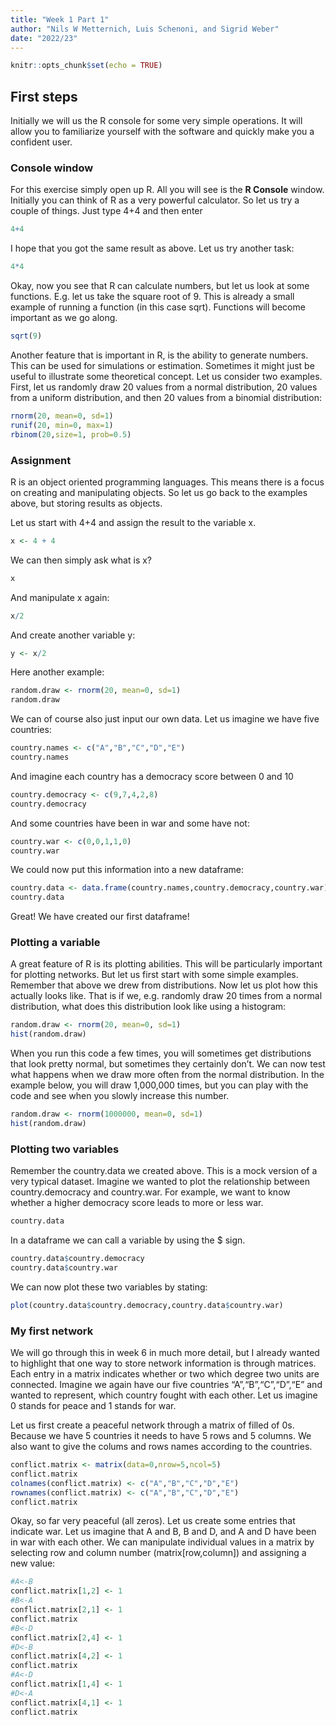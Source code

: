 ```yaml
---
title: "Week 1 Part 1"
author: "Nils W Metternich, Luis Schenoni, and Sigrid Weber"
date: "2022/23"
---
```




```r
knitr::opts_chunk$set(echo = TRUE)
```

## First steps  

Initially we will us the R console for some very simple operations. It will allow you to familiarize yourself with the software and quickly make you a confident user.

### Console window

For this exercise simply open up R. All you will see is the **R Console** window. Initially you can think of R as a very powerful calculator. So let us try a couple of things. Just type 4+4 and then enter

```r
4+4

```

I hope that you got the same result as above. Let us try another task:

```r
4*4

```

Okay, now you see that R can calculate numbers, but let us look at some functions. E.g. let us take the square root of 9. This is already a small example of running a function (in this case sqrt). Functions will become important as we go along. 

```r
sqrt(9)

```

Another feature that is important in R, is the ability to generate numbers. This can be used for simulations or estimation. Sometimes it might just be useful to illustrate some theoretical concept. Let us consider two examples. First, let us randomly draw 20 values from a normal distribution, 20 values from a uniform distribution, and then 20 values from a binomial distribution:

```r
rnorm(20, mean=0, sd=1)
runif(20, min=0, max=1)
rbinom(20,size=1, prob=0.5)
```

### Assignment
R is an object oriented programming languages. This means there is a focus on creating and manipulating objects. So let us go back to the examples above, but storing results as objects.

Let us start with 4+4 and assign the result to the variable x.

```r
x <- 4 + 4
```

We can then simply ask what is x?
```r
x
```

And manipulate x again:
```r
x/2
```

And create another variable y:
```r
y <- x/2
```

Here another example:

```r
random.draw <- rnorm(20, mean=0, sd=1)
random.draw
```
We can of course also just input our own data. Let us imagine we have five countries:

```r
country.names <- c("A","B","C","D","E")
country.names
```
And imagine each country has a democracy score between 0 and 10

```r
country.democracy <- c(9,7,4,2,8)
country.democracy
```

And some countries have been in war and some have not:

```r
country.war <- c(0,0,1,1,0)
country.war
```

We could now put this information into a new dataframe:
```r
country.data <- data.frame(country.names,country.democracy,country.war)
country.data
```
Great! We have created our first dataframe!


### Plotting a variable

A great feature of R is its plotting abilities. This will be particularly  important for plotting networks. But let us first start with some simple examples. Remember that above we drew from distributions. Now let us plot how this actually looks like. That is if we, e.g. randomly draw 20 times from a normal distribution, what does this distribution look like using a histogram:

```r
random.draw <- rnorm(20, mean=0, sd=1)
hist(random.draw)
```

When you run this code a few times, you will sometimes get distributions that look pretty normal, but sometimes they certainly don't. We can now test what happens when we draw more often from the normal distribution. In the example below, you will draw 1,000,000 times, but you can play with the code and see when you slowly increase this number.
```r
random.draw <- rnorm(1000000, mean=0, sd=1)
hist(random.draw)
```

### Plotting two variables
Remember the country.data we created above. This is a mock version of a very typical dataset. Imagine we wanted to plot the relationship between country.democracy and country.war. For example, we want to know whether a higher democracy score leads to more or less war.

```r
country.data
```

In a dataframe we can call a variable by using the $ sign.
```r
country.data$country.democracy
country.data$country.war
```

We can now plot these two variables by stating:
```r
plot(country.data$country.democracy,country.data$country.war)
```

### My first network
We will go through this in week 6 in much more detail, but I already wanted to highlight that one way to store network information is through matrices. Each entry in a matrix indicates whether or two which degree two units are connected. Imagine we again have our five countries "A","B","C","D","E" and wanted to represent, which country fought with each other. Let us imagine 0 stands for peace and 1 stands for war.

Let us first create a peaceful network through a matrix of filled of 0s. Because we have 5 countries it needs to have 5 rows and 5 columns. We also want to give the colums and rows names according to the countries.
```r
conflict.matrix <- matrix(data=0,nrow=5,ncol=5)
conflict.matrix
colnames(conflict.matrix) <- c("A","B","C","D","E")
rownames(conflict.matrix) <- c("A","B","C","D","E")
conflict.matrix
```
Okay, so far very peaceful (all zeros). Let us create some entries that indicate war. Let us imagine that A and B, B and D, and A and D have been in war with each other. We can manipulate individual values in a matrix by selecting row and column number (matrix[row,column]) and assigning a new value:

```r
#A<-B
conflict.matrix[1,2] <- 1
#B<-A
conflict.matrix[2,1] <- 1
conflict.matrix
#B<-D
conflict.matrix[2,4] <- 1
#D<-B
conflict.matrix[4,2] <- 1
conflict.matrix
#A<-D
conflict.matrix[1,4] <- 1
#D<-A
conflict.matrix[4,1] <- 1
conflict.matrix
```







